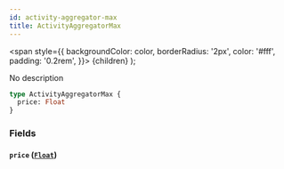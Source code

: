 ```yaml
---
id: activity-aggregator-max
title: ActivityAggregatorMax
---
```


<span
style={{
      backgroundColor: color,
      borderRadius: '2px',
      color: '#fff',
      padding: '0.2rem',
    }}>
{children}
</span>
);

No description

```graphql
type ActivityAggregatorMax {
  price: Float
}
```

### Fields

#### `price` ([`Float`](/v1/scalars/float))
